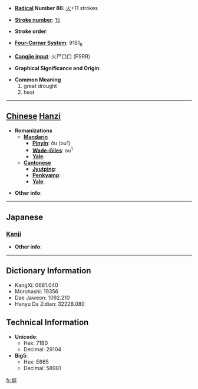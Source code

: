 * '''[[Wiktionary:Chinese radical index| Radical]] Number 86''': [[Wiktionary:Chinese radical index 火|火]]+11 strokes

* '''[[Wiktionary:Chinese total strokes index|Stroke number]]''': [[Wiktionary:Chinese total strokes index 15|15]]

* '''Stroke order''': 

* '''[[Wiktionary:Chinese four corner index|Four-Corner System]]''': 9181<sub>6</sub>

* '''[[Wiktionary:Chinese Cangjie index|Cangjie input]]''': 火尸口口 (FSRR)

* '''Graphical Significance and Origin''': 

* '''Common Meaning'''
*#great drought
*# heat


----

== [[Chinese]] [[Hanzi]] ==

* '''Romanizations'''
** '''[[Mandarin]]'''
*** '''[[Pinyin]]''': ōu (ou1)
*** '''[[Wade-Giles]]''': ou<sup>1</sup>
*** '''[[Yale]]''': 
** '''[[Cantonese]]'''
*** '''[[Jyutping]]''':
*** '''[[Penkyamp]]''': 
*** '''[[Yale]]''': 

* '''Other info''': 

----

==Japanese==
===[[Kanji]]===
{{kanji|on readings=[[おう]] (ō), [[う]] (u)
|kun readings=[[まるやき]] (maruyaki)
}}

* '''Other info''':  

----

== Dictionary Information ==

* KangXi: 0681.040
* Morohashi: 19356
* Dae Jaweon: 1092.210
* Hanyu Da Zidian: 32228.080

== Technical Information ==

* '''Unicode''':
** Hex: 71B0
** Decimal: 29104
* '''Big5''':
** Hex: E665
** Decimal: 58981

[[fr:熰]]